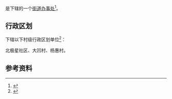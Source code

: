 {{中国乡级行政区|52/01/03/033/000}}

'''{{PAGENAMEBASE}}'''是{{PRC admin/fullname|52/01/03/033/000|3}}下辖的一个[[街道办事处|街道办事处]]<ref>{{PRC admin/ref sgc|{{PRC admin/parent|52/01/03/033/000}}}}</ref>。

== 行政区划 ==
{{PAGENAMEBASE}}下辖以下村级行政区划单位<ref>{{PRC admin/ref sgc|52/01/03/033/000}}</ref>：

北极星社区、大凹村、杨惠村。

== 参考资料 ==
{{reflist}}

{{贵州行政区划小作品}}
{{PRC admin/navcat|52/01/03/033/000}}